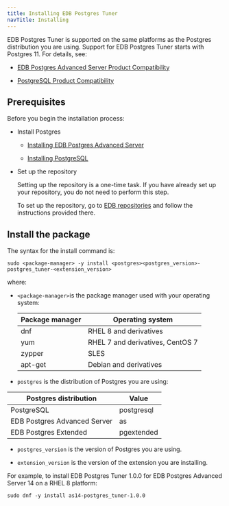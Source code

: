 ```yaml
---
title: Installing EDB Postgres Tuner 
navTitle: Installing
---
```


EDB Postgres Tuner is supported on the same platforms as the Postgres distribution you are using. Support for EDB Postgres Tuner starts with Postgres 11. For details, see:
- [EDB Postgres Advanced Server Product Compatibility](https://www.enterprisedb.com/platform-compatibility#epas)

- [PostgreSQL Product Compatibility](https://www.enterprisedb.com/resources/platform-compatibility#pg)

## Prerequisites

Before you begin the installation process:

- Install Postgres
  - [Installing EDB Postgres Advanced Server](/epas/latest/epas_inst_linux/installing_epas_using_edb_repository/)

  - [Installing PostgreSQL](https://www.postgresql.org/download/) 

- Set up the repository

  Setting up the repository is a one-time task. If you have already set up your repository, you do not need to perform this step.

  To set up the repository, go to [EDB repositories](https://www.enterprisedb.com/repos-downloads) and follow the instructions provided there.



## Install the package

The syntax for the install command is:

```shell
sudo <package-manager> -y install <postgres><postgres_version>-postgres_tuner-<extension_version>
```

where: 
- `<package-manager>`is the package manager used with your operating system:

  | Package manager |             Operating system     |
  | --------------- | -------------------------------- |
  | dnf             | RHEL 8 and derivatives           |
  | yum             | RHEL 7 and derivatives, CentOS 7 |
  | zypper          | SLES                             |
  | apt-get         | Debian and derivatives           |

- `postgres` is the distribution of Postgres you are using:

 |    Postgres distribution     |   Value    |
 | ---------------------------- | ---------- |
 | PostgreSQL                   | postgresql |
 | EDB Postgres Advanced Server | as         |
 | EDB Postgres Extended        | pgextended |

- `postgres_version` is the version of Postgres you are using.

- `extension_version` is the version of the extension you are installing. 

For example, to install EDB Postgres Tuner 1.0.0 for EDB Postgres Advanced Server 14 on a RHEL 8 platform:

```
sudo dnf -y install as14-postgres_tuner-1.0.0
```

